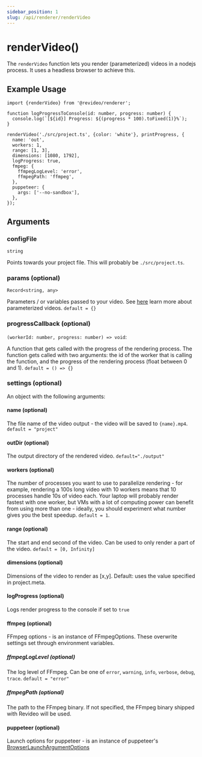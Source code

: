 ```yaml
---
sidebar_position: 1
slug: /api/renderer/renderVideo
---
```


# renderVideo()

The `renderVideo` function lets you render (parameterized) videos in a nodejs
process. It uses a headless browser to achieve this.

## Example Usage

```tsx
import {renderVideo} from '@revideo/renderer';

function logProgressToConsole(id: number, progress: number) {
  console.log(`[${id}] Progress: ${(progress * 100).toFixed(1)}%`);
}

renderVideo('./src/project.ts', {color: 'white'}, printProgress, {
  name: 'out',
  workers: 1,
  range: [1, 3],
  dimensions: [1080, 1792],
  logProgress: true,
  fmpeg: {
    ffmpegLogLevel: 'error',
    ffmpegPath: 'ffmpeg',
  },
  puppeteer: {
    args: ['--no-sandbox'],
  },
});
```

## Arguments

### configFile

`string`

Points towards your project file. This will probably be
`./src/project.ts`.

### params (optional)

`Record<string, any>`

Parameters / or variables passed to your video. See [here](/parameterized-video)
learn more about parameterized videos. `default = {}`

### progressCallback (optional)

`(workerId: number, progress: number) => void`:

A function that gets called with the progress of the rendering process. The
function gets called with two arguments: the id of the worker that is calling
the function, and the progress of the rendering process (float between 0 and 1).
`default = () => {}`

### settings (optional)

An object with the following arguments:

#### name (optional)

The file name of the video output - the video will be saved to `{name}.mp4`.
`default = "project"`

#### outDir (optional)

The output directory of the rendered video. `default="./output"`

#### workers (optional)

The number of processes you want to use to parallelize rendering - for example,
rendering a 100s long video with 10 workers means that 10 processes handle 10s
of video each. Your laptop will probably render fastest with one worker, but VMs
with a lot of computing power can benefit from using more than one - ideally,
you should experiment what number gives you the best speedup. `default = 1`.

#### range (optional)

The start and end second of the video. Can be used to only render a part of the
video. `default = [0, Infinity]`

#### dimensions (optional)

Dimensions of the video to render as [x,y]. Default: uses the value specified in
project.meta.

#### logProgress (optional)

Logs render progress to the console if set to `true`

#### ffmpeg (optional)

FFmpeg options - is an instance of FFmpegOptions. These overwrite settings set
through environment variables.

##### ffmpegLogLevel (optional)

The log level of FFmpeg. Can be one of `error`, `warning`, `info`, `verbose`,
`debug`, `trace`. `default = "error"`

##### ffmpegPath (optional)

The path to the FFmpeg binary. If not specified, the FFmpeg binary shipped with
Revideo will be used.

#### puppeteer (optional)

Launch options for puppeteer - is an instance of puppeteer's
[BrowserLaunchArgumentOptions](https://pptr.dev/api/puppeteer.browserlaunchargumentoptions/)
